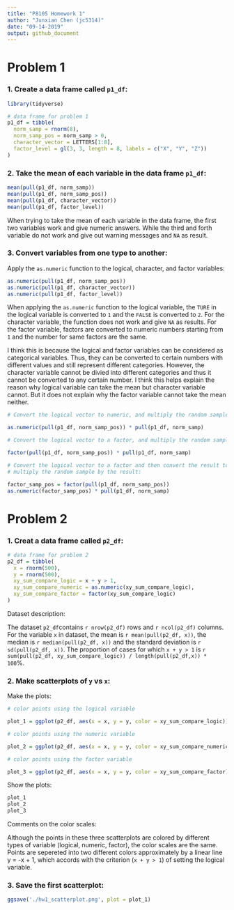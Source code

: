 ```yaml
---
title: "P8105 Homework 1"
author: "Junxian Chen (jc5314)"
date: "09-14-2019"
output: github_document
---
```


# Problem 1

### 1. Create a data frame called `p1_df`:

```r
library(tidyverse)

# data frame for problem 1
p1_df = tibble(                  
  norm_samp = rnorm(8),
  norm_samp_pos = norm_samp > 0,
  character_vector = LETTERS[1:8],
  factor_level = gl(3, 3, length = 8, labels = c("X", "Y", "Z"))
)
```

### 2. Take the mean of each variable in the data frame `p1_df`:

```r
mean(pull(p1_df, norm_samp))
mean(pull(p1_df, norm_samp_pos))
mean(pull(p1_df, character_vector))
mean(pull(p1_df, factor_level))
```

When trying to take the mean of each variable in the data frame, the first two variables work and give numeric answers. While the third and forth variable do not work and give out warning messages and `NA` as result. 

### 3. Convert variables from one type to another:

Apply the `as.numeric` function to the logical, character, and factor variables:

```r
as.numeric(pull(p1_df, norm_samp_pos))
as.numeric(pull(p1_df, character_vector))
as.numeric(pull(p1_df, factor_level))
```

When applying the `as.numeric` function to the logical variable, the `TURE` in the logical variable is converted to `1` and the `FALSE` is converted to `2`. For the character variable, the function does not work and give `NA` as results. For the factor variable, factors are converted to numeric numbers starting from `1` and the number for same factors are the same. 

I think this is because the logical and factor variables can be considered as categorical variables. Thus, they can be converted to certain numbers with different values and still represent different categories. However, the character variable cannot be divied into different categories and thus it cannot be converted to any certain number. I think this helps explain the reason why logical variable can take the mean but character variable cannot. But it does not explain why the factor variable cannot take the mean neither.

```r
# Convert the logical vector to numeric, and multiply the random sample by the result:

as.numeric(pull(p1_df, norm_samp_pos)) * pull(p1_df, norm_samp)

# Convert the logical vector to a factor, and multiply the random sample by the result:

factor(pull(p1_df, norm_samp_pos)) * pull(p1_df, norm_samp)

# Convert the logical vector to a factor and then convert the result to numeric, and 
# multiply the random sample by the result:

factor_samp_pos = factor(pull(p1_df, norm_samp_pos))
as.numeric(factor_samp_pos) * pull(p1_df, norm_samp)
```

# Problem 2

### 1. Creat a data frame called `p2_df`:

```r
# data frame for problem 2
p2_df = tibble(                  
  x = rnorm(500),
  y = rnorm(500),
  xy_sum_compare_logic = x + y > 1,
  xy_sum_compare_numeric = as.numeric(xy_sum_compare_logic),
  xy_sum_compare_factor = factor(xy_sum_compare_logic)
)
```

Dataset description: 

The dataset `p2_df`contains `r nrow(p2_df)` rows and `r ncol(p2_df)` columns. For the variable `x` in dataset, the mean is `r mean(pull(p2_df, x))`, the median is `r median(pull(p2_df, x))` and the standard deviation is `r sd(pull(p2_df, x))`. The proportion of cases for which `x + y > 1` is `r sum(pull(p2_df, xy_sum_compare_logic)) / length(pull(p2_df,x)) * 100`%.

### 2. Make scatterplots of `y` vs `x`:

Make the plots:

```r
# color points using the logical variable

plot_1 = ggplot(p2_df, aes(x = x, y = y, color = xy_sum_compare_logic)) + geom_point()

# color points using the numeric variable

plot_2 = ggplot(p2_df, aes(x = x, y = y, color = xy_sum_compare_numeric)) + geom_point()

# color points using the factor variable

plot_3 = ggplot(p2_df, aes(x = x, y = y, color = xy_sum_compare_factor)) + geom_point()
```

Show the plots:

```r
plot_1
plot_2
plot_3
```

Comments on the color scales:

Although the points in these three scatterplots are colored by different types of variable (logical, numeric, factor), the color scales are the same. Points are sepereted into two different colors approximately by a linear line y = -x + 1, which accords with the criterion (`x + y > 1`) of setting the logical variable. 

### 3. Save the first scatterplot:

```r
ggsave('./hw1_scatterplot.png', plot = plot_1)
```
